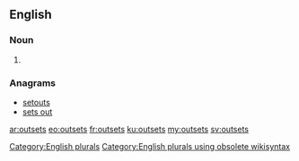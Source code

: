 ==English==

===Noun===
{{head|en}}

# {{plural of|outset}}

===Anagrams===
* [[setouts#English|setouts]]
* [[sets out#English|sets out]]

[[Category:English plurals]][[Category:English plurals using obsolete wikisyntax]]

[[ar:outsets]]
[[eo:outsets]]
[[fr:outsets]]
[[ku:outsets]]
[[my:outsets]]
[[sv:outsets]]